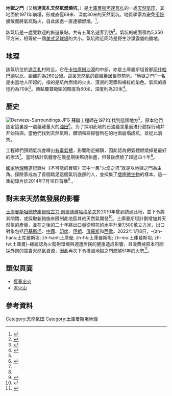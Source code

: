 {{NoteTA
|G1=地名
}}
{{Infobox oil field
| name = 地獄之門
| location_map =Turkmenistan
| location_map_width = 
| location_map_text  = 地獄之門在[[土庫曼斯坦|土庫曼斯坦]]的位置
| lat_d     = 40
| lat_m     = 15
| lat_s     = 9.4
| lat_NS    = N
| long_d    = 58
| long_m    = 26
| long_s    = 21.8
| long_EW   = E
| coordinates_type = type:landmark_region:TM
| coordinates_display= inline,title
| coordinates_ref = 
| region = [[阿哈爾州|阿哈爾州]][[達瓦札|達瓦札]]
| country = {{flag|TKM}}
| locblock = 
| offonshore = 陸上
| operators = 
| partners = 
| image = Darvasa gas crater panorama.jpg
| caption = 燃燒中的氣坑全景圖，攝於2011年
| discovery = 1971年
| startofproduction =
| peakofproduction =
| abandonment = 1971年
| currentproductionoil = <!-- Not started -->
| currentproductiongas =
| estimatedstoiip =
| estimatedgiip =
| producingformations = 
}}
'''地獄之門'''（又稱'''達瓦札天然氣燃燒坑'''，{{lang-tk|translit=Jähennem derwezesi|Җәхеннем дервезеси}}）是[[土庫曼斯坦|土庫曼斯坦]][[達瓦札|達瓦札]]的一處[[天然氣田|天然氣田]]，其地面於1971年崩塌，形成直徑69米、深度30米的天然氣坑。地質學家為避免[[甲烷|甲烷]]擴散而將氣坑點火，自此該處一直連續燃燒。<ref>{{cite web|url=http://news.nationalgeographic.com/news/energy/2014/07/140716-door-to-hell-darvaza-crater-george-kourounis-expedition/|title=Q&A: The First-Ever Expedition to Turkmenistan's "Door to Hell"|author=Christina Nunez|date=2014-07-17|publisher=National Geographic|access-date=2016-01-26|archive-url=https://web.archive.org/web/20160127082252/http://news.nationalgeographic.com/news/energy/2014/07/140716-door-to-hell-darvaza-crater-george-kourounis-expedition/|archive-date=2016-01-27|dead-url=no}}</ref>。

該氣坑是一處受歡迎的旅遊景點。{{when|過去五年}}共有五萬名遊客到訪<ref name="CTV News">{{cite news |title=Turkmenistan hopes 'Door to Hell' will boost tourism |url=http://www.ctvnews.ca/sci-tech/turkmenistan-hopes-door-to-hell-will-boost-tourism-1.1880647 |publisher=CTV News |date=2014-06-22 |access-date=2016-01-26 |archive-url=https://web.archive.org/web/20160127082252/http://www.ctvnews.ca/sci-tech/turkmenistan-hopes-door-to-hell-will-boost-tourism-1.1880647 |archive-date=2016-01-27 |dead-url=no }}</ref>。氣坑的總面積為5,350平方米，相等於一個[[美式足球場|美式足球場]]的大小。氣坑附近同時是野生沙漠露營的勝地。

== 地理 ==
該氣坑位於[[達瓦札|達瓦札]]村附近。它在[[卡拉庫姆沙漠|卡拉庫姆沙漠]]的中部，亦是土庫曼斯坦首都[[阿什哈巴德|阿什哈巴德]]以北，距離約為260公里。這裏[[天然氣|天然氣]]的蘊藏量居世界前列。“地獄之門”一名是由當地人所起的，指的是坑內燃燒的火炎、滾燙的泥漿和橘紅的焰色。氣坑的直徑約為70米<ref name="dailytimes.com.pk2012">{{cite news|url=http://archives.dailytimes.com.pk/infotainment/14-Sep-2012/what-a-hell-hole|title=What a ‘hell hole’!|date=2012-09-14|publisher=''Pakistan Daily Times''|accessdate=2012-10-11|deadurl=yes|archiveurl=https://web.archive.org/web/20140606231839/http://archives.dailytimes.com.pk/infotainment/14-Sep-2012/what-a-hell-hole|archivedate=2014年6月6日}}</ref>。熱點覆蓋範圍的闊度為60米，深度則為20米<ref name="Reuters">{{cite news |title=Turkmen president wants to close "Hell's Gate" |author=Marat Gurt |url=http://www.reuters.com/article/2010/04/20/us-turkmenistan-crater-odd-idUSTRE63J4H120100420 |publisher=Reuters |date=2010-04-20 |accessdate=2012-12-16 |archive-url=https://web.archive.org/web/20151007124137/http://www.reuters.com/article/2010/04/20/us-turkmenistan-crater-odd-idUSTRE63J4H120100420 |archive-date=2015-10-07 |dead-url=no }}</ref>。

== 歷史 ==
[[File:Derweze-Surroundings.JPG|thumb]]
[[蘇聯|蘇聯]]工程師在1971年找到這個地方<ref name="dailymail2012" />。原本他們認定這裏是一處蘊藏量大的[[油田|油田]]<ref name="Institute2010">{{cite book|author=American Geological Institute|title=Earth|url=http://books.google.com/books?id=9ZhQAQAAIAAJ|accessdate=2012-10-10|date=January 2010|publisher=American Geological Institute|page=22|archive-url=https://web.archive.org/web/20140421022528/http://books.google.com/books?id=9ZhQAQAAIAAJ|archive-date=2014-04-21|dead-url=no}}</ref>。为了探明此地的石油蘊含量而进行勘探行动并开始钻探。當他們找到天然氣時，鑽頭和斟探營所在的地面崩塌成坑，並從此消失。

工程師們預期氣坑會釋出[[有毒氣體|有毒氣體]]，影響附近鄉鎮，因此認為把氣體燃燒掉是最好的辦法<ref name="dailytimes.com.pk2012" />。當時估計氣體會在幾星期後燃燒殆盡，但最後燃燒了超過四十年<ref name="dailytimes.com.pk2012" />。

[[國家地理頻道|國家地理頻道]]紀錄片《不可能的冒險》其中一集“火焰之坑”就是以地獄之門為主角。探險家{{le|喬治·科羅尼斯|George Kourounis}}成為了首個踏足這個氣坑底部的人，並採集了[[嗜極生物|嗜極微生物]]的樣本。這一集紀錄片於2014年7月16日首播<ref name="National Geographic">{{cite news |title=Q&A: The First-Ever Expedition to Turkmenistan's "Door to Hell" |url=http://news.nationalgeographic.com/news/energy/2014/07/140716-door-to-hell-darvaza-crater-george-kourounis-expedition/ |publisher=National Geographic |author=Christina Nunez |date=2014-07-16 |access-date=2016-01-26 |archive-url=https://web.archive.org/web/20160127082252/http://news.nationalgeographic.com/news/energy/2014/07/140716-door-to-hell-darvaza-crater-george-kourounis-expedition/ |archive-date=2016-01-27 |dead-url=no }}</ref>
。

== 對未來天然氣發展的影響 ==
[[土庫曼斯坦總統|土庫曼斯坦總統]][[庫爾班古力·別爾德穆哈梅多夫|庫爾班古力·別爾德穆哈梅多夫]]於2010年曾到訪過此地，並下令將其關閉，或採取新措施來限制此地區其他天然氣開發<ref name="dailymail2012">{{cite web|url=http://www.dailymail.co.uk/sciencetech/article-2179622/The-Door-Hell-Giant-hole-Karakum-Desert-40-YEARS.html|title=The Door to Hell: Take a look inside a giant hole in the desert which has been on fire for more than 40 YEARS|publisher=''[[Daily_Mail|Daily Mail]]''|date=2012-07-27|accessdate=2012-10-10|archive-url=https://web.archive.org/web/20181012192901/https://www.dailymail.co.uk/sciencetech/article-2179622/The-Door-Hell-Giant-hole-Karakum-Desert-40-YEARS.html|archive-date=2018-10-12|dead-url=no}}</ref>。土庫曼斯坦計劃增加其天然氣的產量，並在之後的二十年將出口量從現在的水平升至7,500萬立方米，出口對象包括[[巴基斯坦|巴基斯坦]]、[[中國|中國]]、[[印度|印度]]、[[伊朗|伊朗]]、[[俄羅斯|俄羅斯]]和[[西歐|西歐]]。2022年1月8日，-{zh-hans:土库曼斯坦; zh-hant:土庫曼; zh-hk:土庫曼斯坦; zh-mo:土庫曼斯坦; zh-tw:土庫曼}-總統認為火勢對環境與週遭居民的健康造成影響，且浪費掉原本可開採外銷的寶貴天然氣資源，因此再次下令撲滅地獄之門燃燒51年的火勢<ref>{{Cite web|title=土庫曼「地獄之門」天然氣田燃燒51年 總統下令撲滅火勢 - 國際|url=https://news.ltn.com.tw/news/world/breakingnews/3794882|access-date=2022-01-09|date=2022-01-09|last=自由時報電子報|work=自由時報電子報|language=zh-TW|archive-date=2022-01-16|archive-url=https://web.archive.org/web/20220116124255/https://news.ltn.com.tw/news/world/breakingnews/3794882}}</ref>。

== 類似頁面 ==
*[[出火_(屏東)|恆春出火]]
*[[泥火山|泥火山]]

== 參考資料 ==
{{commons category|Derweze gas fire|地獄之門}}
{{reflist}}

{{Authority control}}

[[Category:天然氣田|Category:天然氣田]]
[[Category:土庫曼斯坦地理|Category:土庫曼斯坦地理]]